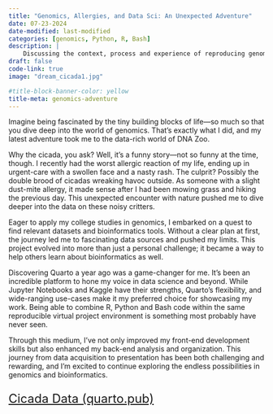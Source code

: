 ```yaml
---
title: "Genomics, Allergies, and Data Sci: An Unexpected Adventure"
date: 07-23-2024
date-modified: last-modified
categories: [genomics, Python, R, Bash]
description: | 
    Discussing the context, process and experience of reproducing genomics stats.
draft: false
code-link: true
image: "dream_cicada1.jpg"

#title-block-banner-color: yellow
title-meta: genomics-adventure
---
```


Imagine being fascinated by the tiny building blocks of life—so much so that you dive deep into the world of genomics. That's exactly what I did, and my latest adventure took me to the data-rich world of DNA Zoo.

Why the cicada, you ask? Well, it’s a funny story—not so funny at the time, though. I recently had the worst allergic reaction of my life, ending up in urgent-care with a swollen face and a nasty rash. The culprit? Possibly the double brood of cicadas wreaking havoc outside. As someone with a slight dust-mite allergy, it made sense after I had been mowing grass and hiking the previous day. This unexpected encounter with nature pushed me to dive deeper into the data on these noisy critters.

Eager to apply my college studies in genomics, I embarked on a quest to find relevant datasets and bioinformatics tools. Without a clear plan at first, the journey led me to fascinating data sources and pushed my limits. This project evolved into more than just a personal challenge; it became a way to help others learn about bioinformatics as well.

Discovering Quarto a year ago was a game-changer for me. It’s been an incredible platform to hone my voice in data science and beyond. While Jupyter Notebooks and Kaggle have their strengths, Quarto's flexibility, and wide-ranging use-cases make it my preferred choice for showcasing my work. Being able to combine R, Python and Bash code within the same reproducible virtual project environment is something most probably have never seen.

Through this medium, I’ve not only improved my front-end development skills but also enhanced my back-end analysis and organization. This journey from data acquisition to presentation has been both challenging and rewarding, and I’m excited to continue exploring the endless possibilities in genomics and bioinformatics.

::: {style="font-size: x-large"}
[Cicada Data (quarto.pub)](https://eric-mossotti.quarto.pub/cicada_data/)
:::
